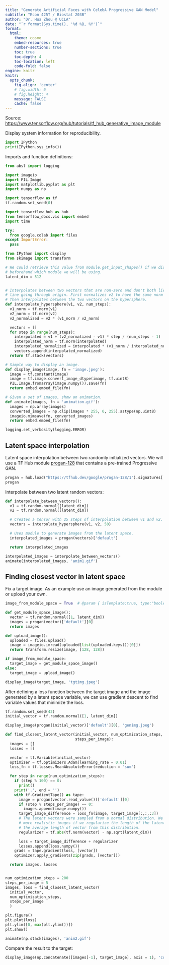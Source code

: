 ```yaml
---
title: "Generate Artificial Faces with CelebA Progressive GAN Model"
subtitle: "Econ 425T / Biostat 203B"
author: "Dr. Hua Zhou @ UCLA"
date: "`r format(Sys.time(), '%d %B, %Y')`"
format:
  html:
    theme: cosmo
    embed-resources: true
    number-sections: true
    toc: true
    toc-depth: 4
    toc-location: left
    code-fold: false
engine: knitr
knitr:
  opts_chunk: 
    fig.align: 'center'
    # fig.width: 6
    # fig.height: 4
    message: FALSE
    cache: false
---
```


Source: <https://www.tensorflow.org/hub/tutorials/tf_hub_generative_image_module>

Display system information for reproducibility.

```python
import IPython
print(IPython.sys_info())
```

Imports and function definitions:
```python
from absl import logging

import imageio
import PIL.Image
import matplotlib.pyplot as plt
import numpy as np

import tensorflow as tf
tf.random.set_seed(0)

import tensorflow_hub as hub
from tensorflow_docs.vis import embed
import time

try:
  from google.colab import files
except ImportError:
  pass

from IPython import display
from skimage import transform

# We could retrieve this value from module.get_input_shapes() if we didn't know
# beforehand which module we will be using.
latent_dim = 512


# Interpolates between two vectors that are non-zero and don't both lie on a
# line going through origin. First normalizes v2 to have the same norm as v1. 
# Then interpolates between the two vectors on the hypersphere.
def interpolate_hypersphere(v1, v2, num_steps):
  v1_norm = tf.norm(v1)
  v2_norm = tf.norm(v2)
  v2_normalized = v2 * (v1_norm / v2_norm)

  vectors = []
  for step in range(num_steps):
    interpolated = v1 + (v2_normalized - v1) * step / (num_steps - 1)
    interpolated_norm = tf.norm(interpolated)
    interpolated_normalized = interpolated * (v1_norm / interpolated_norm)
    vectors.append(interpolated_normalized)
  return tf.stack(vectors)

# Simple way to display an image.
def display_image(image, fn = 'image.jpeg'):
  image = tf.constant(image)
  image = tf.image.convert_image_dtype(image, tf.uint8)
  PIL.Image.fromarray(image.numpy()).save(fn)
  return embed.embed_file(fn)

# Given a set of images, show an animation.
def animate(images, fn = 'animation.gif'):
  images = np.array(images)
  converted_images = np.clip(images * 255, 0, 255).astype(np.uint8)
  imageio.mimsave(fn, converted_images)
  return embed.embed_file(fn)

logging.set_verbosity(logging.ERROR)
```


## Latent space interpolation

Latent space interpolation between two randomly initialized vectors. We will use a TF Hub module [progan-128](https://tfhub.dev/google/progan-128/1) that contains a pre-trained Progressive GAN.

```python
progan = hub.load("https://tfhub.dev/google/progan-128/1").signatures['default']
progan
```
Interpolate between two latent random vectors:
```python
def interpolate_between_vectors():
  v1 = tf.random.normal([latent_dim])
  v2 = tf.random.normal([latent_dim])

  # Creates a tensor with 25 steps of interpolation between v1 and v2.
  vectors = interpolate_hypersphere(v1, v2, 50)

  # Uses module to generate images from the latent space.
  interpolated_images = progan(vectors)['default']

  return interpolated_images

interpolated_images = interpolate_between_vectors()
animate(interpolated_images, 'anim1.gif')
```

## Finding closest vector in latent space

Fix a target image. As an example use an image generated from the module or upload your own.

```python
image_from_module_space = True  # @param { isTemplate:true, type:"boolean" }

def get_module_space_image():
  vector = tf.random.normal([1, latent_dim])
  images = progan(vector)['default'][0]
  return images

def upload_image():
  uploaded = files.upload()
  image = imageio.imread(uploaded[list(uploaded.keys())[0]])
  return transform.resize(image, [128, 128])

if image_from_module_space:
  target_image = get_module_space_image()
else:
  target_image = upload_image()

display_image(target_image, 'tgtimg.jpeg')
```

After defining a loss function between the target image and the image generated by a latent space variable, we can use gradient descent to find variable values that minimize the loss.

```python
tf.random.set_seed(42)
initial_vector = tf.random.normal([1, latent_dim])
```

```python
display_image(progan(initial_vector)['default'][0], 'genimg.jpeg')
```

```python
def find_closest_latent_vector(initial_vector, num_optimization_steps,
                               steps_per_image):
  images = []
  losses = []

  vector = tf.Variable(initial_vector)  
  optimizer = tf.optimizers.Adam(learning_rate = 0.01)
  loss_fn = tf.losses.MeanAbsoluteError(reduction = "sum")

  for step in range(num_optimization_steps):
    if (step % 100) == 0:
      print()
    print('.', end = '')
    with tf.GradientTape() as tape:
      image = progan(vector.read_value())['default'][0]
      if (step % steps_per_image) == 0:
        images.append(image.numpy())
      target_image_difference = loss_fn(image, target_image[:,:,:3])
      # The latent vectors were sampled from a normal distribution. We can get
      # more realistic images if we regularize the length of the latent vector to 
      # the average length of vector from this distribution.
      regularizer = tf.abs(tf.norm(vector) - np.sqrt(latent_dim))

      loss = target_image_difference + regularizer
      losses.append(loss.numpy())
    grads = tape.gradient(loss, [vector])
    optimizer.apply_gradients(zip(grads, [vector]))

  return images, losses


num_optimization_steps = 200
steps_per_image = 5
images, loss = find_closest_latent_vector(
  initial_vector, 
  num_optimization_steps, 
  steps_per_image
  )
```

```python
plt.figure()
plt.plot(loss)
plt.ylim([0, max(plt.ylim())])
plt.show()
```

```python
animate(np.stack(images), 'anim2.gif')
```

Compare the result to the target:
```python
display_image(np.concatenate([images[-1], target_image], axis = 1), 'compare.jpeg')
```